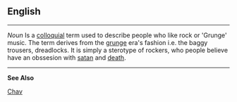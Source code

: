 
==English==

----
''Noun'' Is a [[colloquial]] term used to describe people who like rock or 'Grunge' music. The term derives from the [[grunge]] era's fashion i.e. the baggy trousers, dreadlocks. It is simply a sterotype of rockers, who people believe have an obssesion with [[satan]] and [[death]].

----
'''See Also'''

[[Chav]]